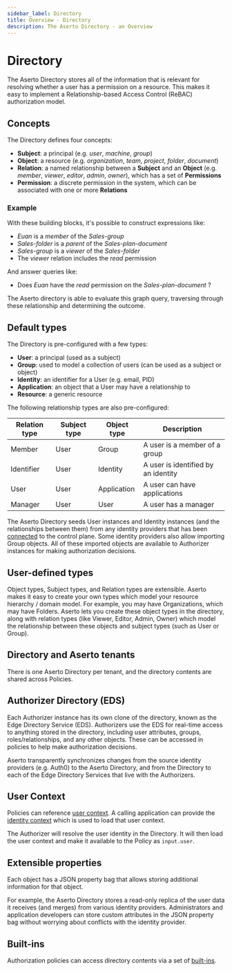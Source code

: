 ```yaml
---
sidebar_label: Directory
title: Overview - Directory
description: The Aserto Directory - an Overview
---
```


# Directory

The Aserto Directory stores all of the information that is relevant for resolving whether a user has
a permission on a resource. This makes it easy to implement a Relationship-based Access Control (ReBAC)
authorization model.

## Concepts

The Directory defines four concepts:
* **Subject**: a principal (e.g. *user*, *machine*, *group*)
* **Object**: a resource (e.g. *organization*, *team*, *project*, *folder*, *document*)
* **Relation**: a named relationship between a **Subject** and an **Object** (e.g. *member*, *viewer*, *editor*, *admin*, *owner*), which has a set of **Permissions**
* **Permission**: a discrete permission in the system, which can be associated with one or more **Relations**

### Example

With these building blocks, it's possible to construct expressions like:
* *Euan* is a *member* of the *Sales-group*
* *Sales-folder* is a *parent* of the *Sales-plan-document*
* *Sales-group* is a *viewer* of the *Sales-folder*
* The *viewer* relation includes the *read* permission

And answer queries like:
* Does *Euan* have the *read* permission on the *Sales-plan-document* ?

The Aserto directory is able to evaluate this graph query, traversing through these relationship and determining the outcome.

## Default types

The Directory is pre-configured with a few types:
* **User**: a principal (used as a subject)
* **Group**: used to model a collection of users (can be used as a subject or object)
* **Identity**: an identifier for a User (e.g. email, PID)
* **Application**: an object that a User may have a relationship to
* **Resource**: a generic resource

The following relationship types are also pre-configured:


| Relation type | Subject type | Object type | Description                         |
|---------------|--------------|-------------|-------------------------------------|
| Member        | User         | Group       | A user is a member of a group       |
| Identifier    | User         | Identity    | A user is identified by an identity |
| User          | User         | Application | A user can have applications        |
| Manager       | User         | User        | A user has a manager                |


The Aserto Directory seeds User instances and Identity instances (and the relationships between them) from
any identity providers that has been [connected](/docs/overview/connections) to the control plane.  Some identity
providers also allow importing Group objects. All of these imported objects are available to Authorizer instances
for making authorization decisions.

## User-defined types

Object types, Subject types, and Relation types are extensible. Aserto makes it easy to create your own types
which model your resource hierarchy / domain model. For example, you may have Organizations, which may have Folders.
Aserto lets you create these object types in the directory, along with relation types (like Viewer, Editor, Admin, Owner)
which model the relationship between these objects and subject types (such as User or Group).

## Directory and Aserto tenants

There is one Aserto Directory per tenant, and the directory contents are shared across Policies.

## Authorizer Directory (EDS)

Each Authorizer instance has its own clone of the directory, known as the Edge Directory Service (EDS).
Authorizers use the EDS for real-time access to anything stored in the directory, including user attributes,
groups, roles/relationships, and any other objects. These can be accessed in policies to help make authorization decisions.

Aserto transparently synchronizes changes from the source identity providers (e.g. Auth0) to the Aserto
Directory, and from the Directory to each of the Edge Directory Services that live with the
Authorizers.

## User Context

Policies can reference [user context](/docs/overview/policy#user-context). A calling application can
provide the [identity context](/docs/authorizer-guide/identity-context) which is used to load that user context.

The Authorizer will resolve the user identity in the Directory. It will then load the user context and make it available to the Policy as `input.user`.

## Extensible properties

Each object has a JSON property bag that allows storing additional information for that object.

For example, the Aserto Directory stores a read-only replica of the user data it receives (and merges) from various
identity providers. Administrators and application developers can store custom attributes in the JSON property bag without
worrying about conflicts with the identity provider.

## Built-ins

Authorization policies can access directory contents via a set of [built-ins](/docs/authorizer-guide/built-ins).
